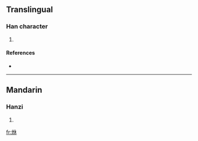 ==Translingual==

===Han character===
{{Han char|rn=86|rad=火|as=06|sn=10|four=|canj=火人木 (FOD)}}

# {{defn|Han|sort=火06}}

====References====
* {{Han ref|kx=0669.220|dkj=18992|dj=1078.250|hdz=32200.020|uh=70CC|ud=28876}}

----

==Mandarin==

===Hanzi===
{{cmn-hanzi|pin=[[wù]] ([[wu4]]), [[xiū]] ([[xiu1]])|wg=wu<sup>4</sup>, hsiu<sup>1</sup>}}

# {{defn|Mandarin}}

[[fr:烌]]